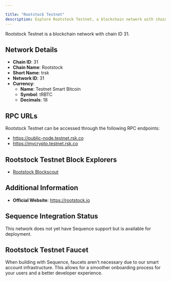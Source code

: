 ```yaml
---

title: "Rootstock Testnet"
description: Explore Rootstock Testnet, a blockchain network with chain ID 31. Learn about its native currency, Testnet Smart Bitcoin, and how to interact with the network.
---
```




Rootstock Testnet is a blockchain network with chain ID 31.

## Network Details

- **Chain ID**: 31
- **Chain Name**: Rootstock
- **Short Name**: trsk
- **Network ID**: 31
- **Currency**: 
  - **Name**: Testnet Smart Bitcoin
  - **Symbol**: tRBTC
  - **Decimals**: 18

## RPC URLs

Rootstock Testnet can be accessed through the following RPC endpoints:

- https://public-node.testnet.rsk.co
- https://mycrypto.testnet.rsk.co

## Rootstock Testnet Block Explorers

- [Rootstock Blockscout](https://rootstock-testnet.blockscout.com)

## Additional Information

- **Official Website**: https://rootstock.io

## Sequence Integration Status

This network does not yet have Sequence support but is available for deployment.

## Rootstock Testnet Faucet

When building with Sequence, faucets aren't necessary due to our smart account infrastructure. This allows for a smoother onboarding process for your users and a better developer experience.
